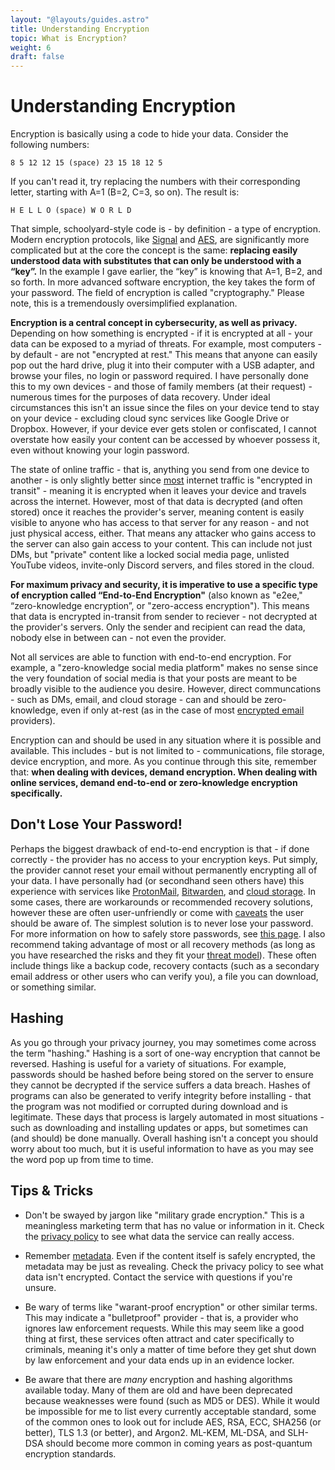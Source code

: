 ```yaml
---
layout: "@layouts/guides.astro"
title: Understanding Encryption
topic: What is Encryption?
weight: 6
draft: false
---
```



# Understanding Encryption

Encryption is basically using a code to hide your data. Consider the following numbers:

`8 5 12 12 15 (space) 23 15 18 12 5`

If you can't read it, try replacing the numbers with their corresponding letter, starting with A=1 (B=2, C=3, so on). The result is:

`H E L L O (space) W O R L D`

That simple, schoolyard-style code is - by definition - a type of encryption. Modern encryption protocols, like [Signal](https://en.wikipedia.org/wiki/Signal_Protocol) and [AES](https://en.wikipedia.org/wiki/Advanced_Encryption_Standard), are significantly more complicated but at the core the concept is the same: **replacing easily understood data with substitutes that can only be understood with a “key”.** In the example I gave earlier, the “key” is knowing that A=1, B=2, and so forth. In more advanced software encryption, the key takes the form of your password. The field of encryption is called "cryptography." Please note, this is a tremendously oversimplified explanation.

**Encryption is a central concept in cybersecurity, as well as privacy.** Depending on how something is encrypted - if it is encrypted at all - your data can be exposed to a myriad of threats. For example, most computers - by default - are not "encrypted at rest." This means that anyone can easily pop out the hard drive, plug it into their computer with a USB adapter, and browse your files, no login or password required. I have personally done this to my own devices - and those of family members (at their request) - numerous times for the purposes of data recovery. Under ideal circumstances this isn't an issue since the files on your device tend to stay on your device - excluding cloud sync services like Google Drive or Dropbox. However, if your device ever gets stolen or confiscated, I cannot overstate how easily your content can be accessed by whoever possess it, even without knowing your login password.

The state of online traffic - that is, anything you send from one device to another - is only slightly better since [most](https://www.darkreading.com/application-security/encrypted-traffic-once-thought-safe-now-responsible-for-most-cyberthreats) internet traffic is "encrypted in transit" - meaning it is encrypted when it leaves your device and travels across the internet. However, most of that data is decrypted (and often stored) once it reaches the provider's server, meaning content is easily visible to anyone who has access to that server for any reason - and not just physical access, either. That means any attacker who gains access to the server can also gain access to your content. This can include not just DMs, but "private" content like a locked social media page, unlisted YouTube videos, invite-only Discord servers, and files stored in the cloud.

**For maximum privacy and security, it is imperative to use a specific type of encryption called “End-to-End Encryption"** (also known as "e2ee," “zero-knowledge encryption”, or "zero-access encryption"). This means that data is encrypted in-transit from sender to reciever - not decrypted at the provider's servers. Only the sender and recipient can read the data, nobody else in between can - not even the provider.

Not all services are able to function with end-to-end encryption. For example, a "zero-knowledge social media platform" makes no sense since the very foundation of social media is that your posts are meant to be broadly visible to the audience you desire. However, direct communcations - such as DMs, email, and cloud storage - can and should be zero-knowledge, even if only at-rest (as in the case of most [encrypted email](/guides/moderately-important/email/) providers).

Encryption can and should be used in any situation where it is possible and available. This includes - but is not limited to - communications, file storage, device encryption, and more. As you continue through this site, remember that: **when dealing with devices, demand encryption. When dealing with online services, demand end-to-end or zero-knowledge encryption specifically.**

<Highlighting variant="warning">

## Don't Lose Your Password!

Perhaps the biggest drawback of end-to-end encryption is that - if done correctly - the provider has no access to your encryption keys. Put simply, the provider cannot reset your email without permanently encrypting all of your data. I have personally had (or secondhand seen others have) this experience with services like [ProtonMail](/guides/moderately-important/email/), [Bitwarden](/guides/most-important/passwords/), and [cloud storage](/guides/moderately-important/backups/). In some cases, there are workarounds or recommended recovery solutions, however these are often user-unfriendly or come with [caveats](https://restoreprivacy.com/protonmail-discloses-user-data-leading-to-arrest-in-spain/) the user should be aware of. The simplest solution is to never lose your password. For more information on how to safely store passwords, see [this page](/guides/most-important/passwords/). I also recommend taking advantage of most or all recovery methods (as long as you have researched the risks and they fit your [threat model](/guides/prologue/threat-model/)). These often include things like a backup code, recovery contacts (such as a secondary email address or other users who can verify you), a file you can download, or something similar.

</Highlighting>

## Hashing

As you go through your privacy journey, you may sometimes come across the term "hashing." Hashing is a sort of one-way encryption that cannot be reversed. Hashing is useful for a variety of situations. For example, passwords should be hashed before being stored on the server to ensure they cannot be decrypted if the service suffers a data breach. Hashes of programs can also be generated to verify integrity before installing - that the program was not modified or corrupted during download and is legitimate. These days that process is largely automated in most situations - such as downloading and installing updates or apps, but sometimes can (and should) be done manually. Overall hashing isn't a concept you should worry about too much, but it is useful information to have as you may see the word pop up from time to time.

## Tips & Tricks

- Don't be swayed by jargon like "military grade encryption." This is a meaningless marketing term that has no value or information in it. Check the [privacy policy](https://blog.thenewoil.org/how-to-read-a-privacy-policy) to see what data the service can really access.

- Remember [metadata](/guides/prologue/metadata/). Even if the content itself is safely encrypted, the metadata may be just as revealing. Check the privacy policy to see what data isn't encrypted. Contact the service with questions if you're unsure.

* Be wary of terms like "warant-proof encryption" or other similar terms. This may indicate a "bulletproof" provider - that is, a provider who ignores law enforcement requests. While this may seem like a good thing at first, these services often attract and cater specifically to criminals, meaning it's only a matter of time before they get shut down by law enforcement and your data ends up in an evidence locker.

* Be aware that there are _many_ encryption and hashing algorithms available today. Many of them are old and have been deprecated because weaknesses were found (such as MD5 or DES). While it would be impossible for me to list every currently acceptable standard, some of the common ones to look out for include AES, RSA, ECC, SHA256 (or better), TLS 1.3 (or better), and Argon2. ML-KEM, ML-DSA, and SLH-DSA should become more common in coming years as post-quantum encryption standards.